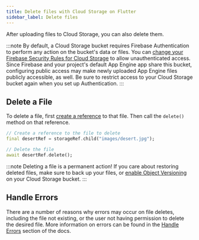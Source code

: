 ```yaml
---
title: Delete files with Cloud Storage on Flutter
sidebar_label: Delete files
---
```


After uploading files to Cloud Storage, you can also delete them.

:::note
By default, a Cloud Storage bucket requires Firebase Authentication to
perform any action on the bucket's data or files. You can
[change your Firebase Security Rules for Cloud Storage](https://firebase.google.com/docs/storage/security/rules-conditions#public)
to allow unauthenticated access. Since Firebase and your project's default
App Engine app share this bucket, configuring public access may make newly
uploaded App Engine files publicly accessible, as well. Be sure to restrict
access to your Cloud Storage bucket again when you set up Authentication.
:::


## Delete a File

To delete a file, first [create a reference](create-reference)
to that file. Then call the `delete()` method on that reference.

```dart
// Create a reference to the file to delete
final desertRef = storageRef.child("images/desert.jpg");

// Delete the file
await desertRef.delete();
```

:::note
Deleting a file is a permanent action! If you care about restoring
deleted files, make sure to back up your files, or
[enable Object Versioning](https://cloud.google.com/storage/docs/using-object-versioning#set)
on your Cloud Storage bucket.
:::

## Handle Errors

There are a number of reasons why errors may occur on file deletes,
including the file not existing, or the user not having permission
to delete the desired file. More information on errors can be found in the
[Handle Errors](handle-errors) section of the docs.

